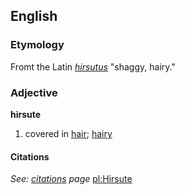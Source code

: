 == English ==
=== Etymology ===
Fromt the Latin ''[[hirsutus]]'' "shaggy, hairy."

=== Adjective ===
'''hirsute'''
# covered in [[hair]]; [[hairy]]

==== Citations ====
''See: [[Hirsute/Citations|citations]] page''
[[pl:Hirsute]]